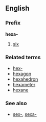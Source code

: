 ==English==
===Prefix===
'''hexa-'''

#[[six]]

===Related terms===
*[[hex-]]
*[[hexagon]]
*[[hexahedron]]
*[[hexameter]]
*[[hexane]]

===See also===
*[[sex-]], [[sexa-]]